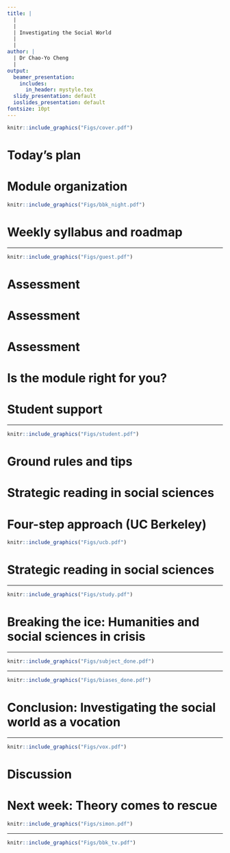 ```yaml
---
title: |
  |
  |
  | Investigating the Social World
  |
  |
author: |
  | Dr Chao-Yo Cheng
  |
output:
  beamer_presentation:
    includes:
      in_header: mystyle.tex
  slidy_presentation: default
  ioslides_presentation: default
fontsize: 10pt
---
```


\begin{center}
\textbf{Lecture 1: Welcome to Investigating the Social World}
\end{center}
\vspace{0.7cm}
```r
knitr::include_graphics("Figs/cover.pdf")
```

# Today's plan

\begin{itemize}
  \item Introduction: Welcome to the club
  \vspace{0.1cm}
    \begin{itemize}
    \item Module organization
    \item Weekly syllabus and roadmap
    \item Assessment
    \item Student support
    \item Ground rules and tips
    \item Tell us more about you
    \end{itemize}
  \vspace{0.3cm}
  \item Lecture and discussion: What makes "good" social science research?
  \vspace{0.3cm}
  \item Conclusion: "Investigating the social world as a vocation"
\end{itemize}

# Module organization

\vspace{0.2cm}
```r
knitr::include_graphics("Figs/bbk_night.pdf")
```
\vspace{0.3cm}
\begin{itemize}
\small
  \item When: Every Wednesday, 6-8:30pm
  \item Where: Room G08, Birkbeck Central
  \item Meeting formats
  \begin{itemize}
    \item In-person or recorded lectures
    \item Seminar discussions
  \end{itemize}
\end{itemize}

# Weekly syllabus and roadmap

\begin{itemize}
\small
  \item \textbf{Weeks 1-5: Varieties of social research}
  \vspace{0.1cm}
  \begin{itemize}
    \item Theory in social research
    \item Epistemology and theory-empirics alignment
    \item Using numbers to study the social world
    \item Comparative and intl research
  \end{itemize}
  \vspace{0.3cm}
  \item \textbf{Weeks 6-10: Analytical frameworks}
  \vspace{0.1cm}
  \begin{itemize}
    \item Rational choice theory
    \item Psychosocial framing
    \item Decolonizing social research
    \item Intersectional sensibilities
    \item Situating lived experience
  \end{itemize}
\end{itemize}

---

\vspace{0.2cm}
```r
knitr::include_graphics("Figs/guest.pdf")
```
\vspace{0.5cm}
\begin{itemize}
  \item Rational choice theory (Dr Chao-Yo Cheng)
  \item Psychosocial framing (Professor Silvia Posocco)
  \item Decolonizing social research (Dr Ivana Bevilacqua)
  \item Intersectional sensibilities (Ms Joy Brooks-Gilzeane)
  \item Situating lived experience (Dr Sarah Marks)
\end{itemize}

# Assessment

\begin{itemize}
  \item Critical methodological review (40\%)
  \vspace{1cm}
  \item Analytical essay (60\%)
\end{itemize}

# Assessment

\begin{itemize}
  \item Critical methodological review (40\%)
  \vspace{0.1cm}
  \begin{itemize}
    \item Examine a published \textbf{peer-reviewed} article
    \item Answer \textbf{three} questions; write up to \textbf{500 words} (max) for each response
    \item More will be discussed in \textbf{Week 5}
    \item Due on \textbf{April 3 2025}
  \end{itemize}
  \vspace{0.7cm}
  \item Analytical essay (60\%)
\end{itemize}

# Assessment

\begin{itemize}
  \item Critical mmethodological review (40\%)
  \vspace{0.7cm}
  \item Analytical essay (60\%)
  \vspace{0.1cm}
  \begin{itemize}
    \item Write a 2,500-word essay (max)
    \item Compare two analytical frameworks to analyze a social science phenomenon
    \item More will be discussed in \textbf{Week 6}
    \item Due on \textbf{April 21 2025}
  \end{itemize}
\end{itemize}

# Is the module right for you?

\begin{itemize}
  \item MSc/PgDip Social Research: Complete the transition from methods technicians to informed social researchers
  \vspace{1cm}
  \item MA Sociology (or Psychosocial Studies): Learn more about more possibilities of social sciences research
  \vspace{1cm}
  \item All other subject areas: Introduce you to the study of social sciences
\end{itemize}

# Student support

\begincols
  \begincol{.4\textwidth}
    \vspace{0.4cm}
    \begin{figure}
    \centering
    \includegraphics[scale=0.43]{Figs/head}
    \end{figure}
  \endcol
  \begincol{.5\textwidth}
  \hspace{0.2cm}
  \small
  \noindent \textbf{Module convenor}
  \vspace{0.1cm}
  \begin{itemize}
    \item Office hours (Friday 3-5pm)
    \item \url{c.cheng@bbk.ac.uk}
  \end{itemize}
  \vspace{0.5cm}
  \noindent \textbf{Module administration}
  \vspace{0.1cm}
  \begin{itemize}
    \item Ask (\url{https://www.bbk.ac.uk/ask})
    \item \url{fhss-edu-sss@bbk.ac.uk}
  \end{itemize}
  \vspace{0.5cm}
  \noindent \textbf{Student Services}
  \endcol
\endcols

---

```r
knitr::include_graphics("Figs/student.pdf")
```
\vspace{0.1cm}
\begin{center}
\url{https://www.bbk.ac.uk/student-services}
\end{center}

# Ground rules and tips

\begin{itemize}
  \item \textbf{Active learning}: We embrace \textit{interactive} learning; come to in-person seminars/tutorials, having watched the lecture videos and completed the readings for the week
  \vspace{0.3cm}
  \item \textbf{Stability with flexibility}: We aim for stability, but acknowledge the need for flexibility
  \vspace{0.3cm}
  \item \textbf{Good communication}: We want to make this \textit{fantastic}; please be your own best advocate and give us feedback and constructive suggestions
  \vspace{0.3cm}
  \item \textbf{Safety}: We all want to keep you safe during your year at Birkbeck but need to work collaboratively with you to make that happen
\end{itemize}

# Strategic reading in social sciences

\begin{itemize}
  \item Know why you are reading
  \vspace{0.1cm}
  \begin{itemize}
    \item Read the weekly description carefully
    \item Skim first before you dive in
    \item Pay attention to the big picture
    \item Find the key information and read closely
    \item Formulate your response and views
    \item Know there is always more to read (e.g., further readings)
  \end{itemize}
  \vspace{0.5cm}
  \item Build and use your support system
\end{itemize}

# Four-step approach (UC Berkeley)

\vspace{0.2cm}
```r
knitr::include_graphics("Figs/ucb.pdf")
```
\vspace{0.5cm}
\begin{itemize}
  \item \textbf{Preview}: Get as much information about the reading before you actually read it
  \vspace{0.1cm}
  \item \textbf{Annotating}: Read with a pencil and making notes as you read
  \vspace{0.1cm}
  \item \textbf{Analyzing}: Break the reading apart to see how different parts relate to each other
  \vspace{0.1cm}
  \item \textbf{Responding}: Think again how the reading relates the topic of each week; come up with questions
\end{itemize}

# Strategic reading in social sciences

\begin{itemize}
  \item Know why you are reading
  \vspace{0.5cm}
  \item Build and use your support system
  \vspace{0.1cm}
  \begin{itemize}
    \item Study Skills workshops and online tutorials
    \item Personal/module tutor office hours
    \item Study clubs
  \end{itemize}
\end{itemize}

---

```r
knitr::include_graphics("Figs/study.pdf")
```
\vspace{0.1cm}
\begin{center}
\url{https://www.bbk.ac.uk/student-services/learning-development}
\end{center}

# Breaking the ice: Humanities and social sciences in crisis

\begin{itemize}
  \item Social sciences as "pseudoscience?"
  \vspace{0.5cm}
  \item Debates over epistemological positions
  \vspace{0.5cm}
  \item Qualitative v quantitative? Or even computational?
  \vspace{0.5cm}
  \item Identity and representation -- how does "who you are" matter?
  \vspace{0.5cm}
  \item Replication, transparency and "open" social sciences
\end{itemize}

---

```r
knitr::include_graphics("Figs/subject_done.pdf")
```

---

```r
knitr::include_graphics("Figs/biases_done.pdf")
```

# Conclusion: Investigating the social world as a vocation

\begin{itemize}
  \item ISW is a special module, reflecting on the production of "valid" knowledge about the social world
  \begin{itemize}
    \item You need to know what you do and how to explain the objectives of your scholarly inquiry;
    \item You need to know how to tell the differences between different objectives and engage other researchers' work constructively and effectively.
  \end{itemize}
  \item Social research involves a series of careful thinking about ontology/epistemology, theory-building, and methodology
  \begin{itemize}
    \item \textbf{Reveal nuances of the real world}: constructivism; theory as approach; interpretation; qualitative; inductive/abductive
    \item \textbf{Search for the "ultimate" truth}: positivism; theory as paradigm; explanation; quantitative; deductive
  \end{itemize}
  \item Paradigm shift and innovations: Boundaries are constantly being contested and redefined
\end{itemize}

---

```r
knitr::include_graphics("Figs/vox.pdf")
```

# Discussion

\begin{itemize}
  \item Which one of the 12 studies is your favorite, why?
  \vspace{0.3cm}
  \item What makes a social science research important? What makes a "good" social research?
  \vspace{0.3cm}
  \item We are now the fifth year into the 2020s, what are some of the topics that should (and can) be addressed by social researchers?
\end{itemize}

# Next week: Theory comes to rescue

```r
knitr::include_graphics("Figs/simon.pdf")
```
\begin{itemize}
\small
  \item Have you taken any module with "theory" in the title?
  \item What is the most important/famous theory in your subject area? And what makes it important/famous?
  \item What is your main takeaway from the TED Talk by Simon Sinek? Do you "like" what you hear (and does this matter)? Is there really a "theory" in the talk?
\end{itemize}

---

\vspace{0.5cm}
\begin{center}
Thank you!
\end{center}
\vspace{0.3cm}
```r
knitr::include_graphics("Figs/bbk_tv.pdf")
```
\vspace{0.3cm}
\begin{center}
\texttt{c.cheng@bbk.ac.uk}
\end{center}
